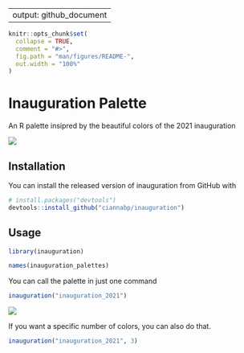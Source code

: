 ---
output: github_document
--

<!-- README.md is generated from README.Rmd. Please edit that file -->

```r
knitr::opts_chunk$set(
  collapse = TRUE,
  comment = "#>",
  fig.path = "man/figures/README-",
  out.width = "100%"
)
```

# Inauguration Palette 

An R palette insipred by the beautiful colors of the 2021 inauguration

![](collage.png)

## Installation

You can install the released version of inauguration from GitHub with

```r
# install.packages("devtools")
devtools::install_github("ciannabp/inauguration")
```

## Usage

```r
library(inauguration)

names(inauguration_palettes)
```


You can call the palette in just one command

```r
inauguration("inauguration_2021")
```



![](kamala_jill_amy.png)

If you want a specific number of colors, you can also do that.

```r
inauguration("inauguration_2021", 3)
```


